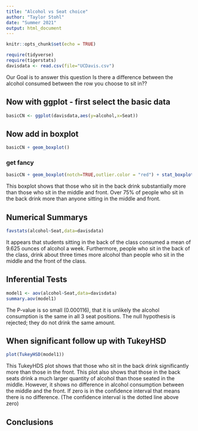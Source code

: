```yaml
---
title: "Alcohol vs Seat choice"
author: "Taylor Stohl"
date: "Summer 2021"
output: html_document
---
```


```r
knitr::opts_chunk$set(echo = TRUE)
```

```r
require(tidyverse)
require(tigerstats)
davisdata <- read.csv(file="UCDavis.csv")
```
Our Goal is to answer this question Is there a difference between the alcohol consumed between the row
you choose to sit in??

## Now with ggplot - first select the basic data

```r
basicCN <- ggplot(davisdata,aes(y=alcohol,x=Seat))
```
## Now add in boxplot

```r
basicCN + geom_boxplot()
```
  
  
### get fancy  

```r
basicCN + geom_boxplot(notch=TRUE,outlier.color = "red") + stat_boxplot(geom ='errorbar') + labs(title="Fancy notch boxplot \n with 2 lines")
```

This boxplot shows  that those who sit in the back drink substantially more than those who sit in the middle and front. Over 75% of people who sit in the back drink more than anyone sitting in the middle and front.




## Numerical Summarys 

```r
favstats(alcohol~Seat,data=davisdata)
```

It appears that students sitting in the back of the class consumed a mean of 9.625 ounces of alcohol a week. Furthermore, people who sit in the back of the class, drink about three times more alcohol than people who sit in the middle and the front of the class. 

## Inferential Tests

```r
model1 <- aov(alcohol~Seat,data=davisdata)
summary.aov(model1)
```
The P-value is so small (0.000116), that it is unlikely the alcohol consumption is the same in all 3 seat positions. The null hypothesis is rejected; they do not drink the same amount.



## When significant follow up with TukeyHSD  

```r
plot(TukeyHSD(model1))
```
This TukeyHDS plot shows that those who sit in the back drink significantly more than those in the front.
This plot also shows that those in the back seats drink a much larger quantity of alcohol than those seated in the middle. However, it shows no difference in alcohol consumption between the middle and the front.
If zero is in the confidence interval that means there is no difference.
(The confidence interval is the dotted line above zero)




## Conclusions


